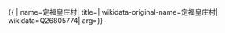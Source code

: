{{ {{{1|PRC admin/showdata}}}|
name=定福皇庄村|
title=|
wikidata-original-name=定福皇庄村|
wikidata=Q26805774|
arg={{{arg|}}}}}